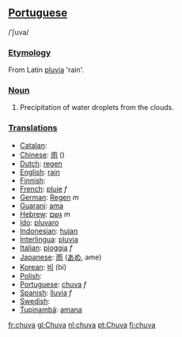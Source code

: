 ==[[Portuguese]]==
/ˈʃuva/
===[[Etymology]]===
From Latin [[pluvia]] 'rain'.
===[[Noun]]===
#Precipitation of water droplets from the clouds.
=== [[Translation]]s ===
*[[Catalan]]: [[]] '' ''
*[[Chinese]]: [[雨]] ()
*[[Dutch]]: [[regen]] '' ''
*[[English]]: [[rain]]
*[[Finnish]]: [[]]
*[[French]]: [[pluie]] ''f''
*[[German]]: [[Regen]] ''m''
*[[Guaraní]]: [[ama]]
*[[Hebrew]]: [[גשם]] ''m''
*[[Ido]]: [[pluvaro]]
*[[Indonesian]]: [[hujan]]
*[[Interlingua]]: [[pluvia]]
*[[Italian]]: [[pioggia]] ''f''
*[[Japanese]]: [[雨]] ([[あめ]], ame)
*[[Korean]]: [[비]] (bi)
*[[Polish]]: [[]]
*[[Portuguese]]: [[chuva]] ''f''
*[[Spanish]]: [[lluvia]] ''f''
*[[Swedish]]: [[]] '' ''
*[[Tupinambá]]: [[amana]]

[[fr:chuva]]
[[gl:Chuva]]
[[nl:chuva]]
[[pt:Chuva]]
[[fi:chuva]]